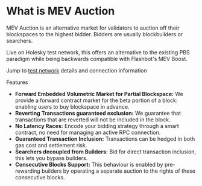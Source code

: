 # What is MEV Auction

MEV Auction is an alternative market for validators to auction off their blockspaces to the highest bidder. Bidders are usually blockbuilders or searchers.

Live on Holesky test network, this offers an alternative to the existing PBS paradigm while being backwards compatible with Flashbot's MEV Boost.

Jump to [test network](https://www.mevauction.com/developers/testnet.md) details and connection information

Features
- **Forward Embedded Volumetric Market for Partial Blockspace:** We provide a forward contract market for the beta portion of a block: enabling users to buy blockspace in advance.
- **Reverting Transactions guaranteed exclusion:** We guarantee that transactions that are reverted will not be included in the block.
- **No Latency Races:** Encode your bidding strategy through a smart contract, no need for managing an active RPC connection.
- **Guaranteed Transaction Inclusion:** Transactions can be hedged in both gas cost and settlement risk.
- **Searchers decoupled from Builders:** Bid for direct transaction inclusion, this lets you bypass builders.
- **Consecutive Blocks Support:** This behaviour is enabled by pre-rewarding builders by operating a separate auction to the rights of these consecutive blocks.

